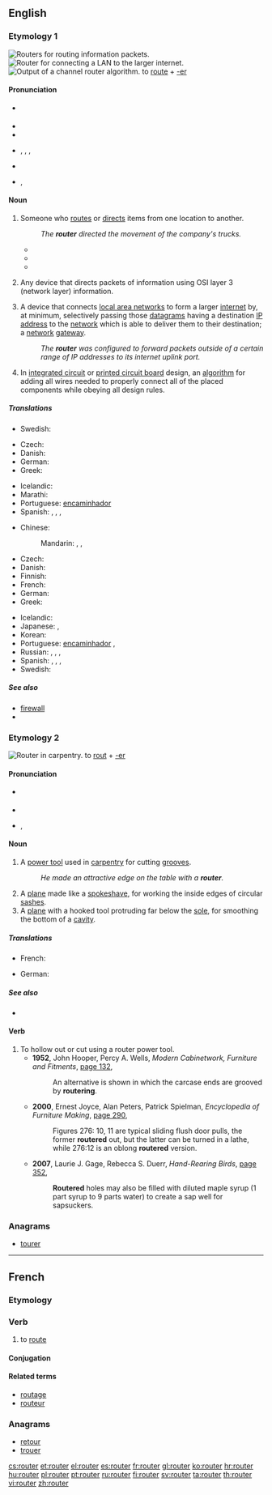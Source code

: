 ==English==
{{wikipedia}}

===Etymology 1===
[[Image:Cisco7600seriesrouter.jpg|thumb|'''Routers''' for routing information packets.]]
[[Image:Router.jpg|thumb|'''Router''' for connecting a LAN to the larger internet.]]
[[Image:ChannelRouteSolution.gif|thumb|Output of a channel '''router''' algorithm.]]
to [[route#Verb|route]] + [[-er]]

====Pronunciation====
* {{a|UK}} {{IPA|/ˈɹuːtə(ɹ)/}} {{X-SAMPA|/"ru:t@(r)/}}
* {{audio|en-uk-router.ogg|Audio (UK)}}
* {{rhymes|uːtə(r)}}
* {{a|US}} {{IPA|/ˈɹuːtə(ɹ)/}}, {{IPA|/ˈɹaʊɾɚ/}}, {{X-SAMPA|/ru:t3r/}},{{X-SAMPA|/raUt3r/}}
* {{audio|en-us-router.ogg|Audio (US)}}
* {{rhymes|uːtə(r)}}, {{rhymes|aʊtə(r)}}

====Noun====
{{en-noun}}

# Someone who [[route]]s or [[direct]]s items from one location to another.
#: ''The '''router''' directed the movement of the company's trucks.''
#* {{quote-book|1930|Edwin A. Godley and Alexander Kaylin|Control of Retail Store Operations|url=http://books.google.com/books?id=LPRCAAAAIAAJ|page=213
|passage=When the '''router''' receives the package, he places the route number on it as well as on the triplicate part of the attached salescheck.}}
#* {{quote-book|1963|Louis J. von Rago|Production Analysis and Control|url=http://books.google.com/books?id=OhczAAAAMAAJ|page=476
|passage=Obviously, the production control department might consist of one man or it might occupy a score of production control experts: '''routers''', schedulers, expediters, and dispatchers.}}
#* {{quote-book|1990|Mary Kay Allen and Omar Keith Helferich|Putting Expert Systems to Work in Logistics|url=http://books.google.com/books?id=Xw1PAAAAMAAJ|page=66
|passage=The system benefits include reduced delivery costs, increased vehicle use, and improved route decision making by dispatchers and '''routers'''.}}
# {{telecommunications}} Any device that directs packets of information using OSI layer 3 (network layer) information.
# {{Internet}} A device that connects [[LAN|local area networks]] to form a larger [[internet]] by, at minimum, selectively passing those [[datagram]]s having a destination [[IP address]] to the [[network]] which is able to deliver them to their destination; a [[network]] [[gateway]].
#: ''The '''router''' was configured to forward packets outside of a certain range of IP addresses to its internet uplink port.''
# {{electronics|electronic design automation}} In [[integrated circuit]] or [[printed circuit board]] design, an [[algorithm]] for adding all wires needed to properly connect all of the placed components while obeying all design rules.

=====Translations=====
{{trans-top|Someone who routes or directs items from one location to another}}
{{trans-mid}}
* Swedish: {{t|sv|logistiker|c}}
{{trans-bottom}}

{{trans-top|Any device that directs packets of information using OSI layer 3}}
* Czech: {{t-|cs|směrovač|m}}
* Danish: {{t-|da|router|c}}
* German: {{t|de|Router|m}}
* Greek: {{t-|el|δρομολογητής|m|tr=dromologitís|sc=Grek}}
{{trans-mid}}
* Icelandic: {{t-|is|beinir|m}}
* Marathi: {{t-|mr|राउटर|tr=rāuṭara|sc=Deva}}
* Portuguese: [[encaminhador]]
* Spanish: {{t+|es|router|m}}, {{t-|es|enrutador|m}}, {{t-|es|ruteador|m}}, {{t-|es|direccionador|m}}
{{trans-bottom}}

{{trans-top|A device that connects local area networks to form a larger internet}}
* Chinese:
*: Mandarin: {{t|cmn|路由器|tr=lùyóuqì|sc=Hani}}, {{t|cmn|路徑器|sc=Hani}}, {{t|cmn|路径器|tr=lùjìngqì|sc=Hani}}
* Czech: {{t-|cs|směrovač|m}}
* Danish: {{t-|da|router|c}}
* Finnish: {{t+|fi|reititin}}
* French: {{t+|fr|routeur}}
* German: {{t+|de|Router|m}}
* Greek: {{t-|el|δρομολογητής|m|tr=dromologitís|sc=Grek}}
{{trans-mid}}
* Icelandic: {{t-|is|beinir|m}}
* Japanese: {{t-|ja|ルータ|tr=rūta}}, {{t-|ja|ルーター|tr=rūtā|sc=Jpan}}
* Korean: {{t-|ko|라우터|tr=rauteo|sc=Hang}}
* Portuguese: [[encaminhador]] {{m}}, {{t+|pt|roteador}}
* Russian: {{t+|ru|маршрутизатор|m|tr=maršrutizátor}}, {{t-|ru|раутер|m|tr=ráutɛr}}, {{t-|ru|рутер|m|tr=rútɛr|sc=Cyrl}}, {{t-|ru|роутер|m|tr=róutɛr|sc=Cyrl}}
* Spanish: {{t+|es|router|m}}, {{t-|es|enrutador|m}}, {{t-|es|ruteador|m}}, {{t-|es|direccionador|m}}
* Swedish: {{t|sv|router|c}}
{{trans-bottom}}

=====See also=====
* [[firewall]]
* {{pedialite|routing (EDA)}}

===Etymology 2===
[[Image:Wood router jmc 2005 03 12.jpg|thumb|'''Router''' in carpentry.]]
to [[rout#Etymology 2|rout]] + [[-er]]

====Pronunciation====
* {{a|UK}} {{IPA|/ˈɹaʊtə(ɹ)/}} {{X-SAMPA|/"raUt@(r)/}}
* {{rhymes|aʊtə(r)}}
* {{a|US}} {{IPA|/ˈɹaʊtɚ/}}, {{X-SAMPA|/raUt3r/}}

====Noun====
{{en-noun}}

# A [[power tool]] used in [[carpentry]] for cutting [[groove]]s.
#: ''He made an attractive edge on the table with a '''router'''.''
# A [[plane]] made like a [[spokeshave]], for working the inside edges of circular [[sash]]es.
# A [[plane]] with a hooked tool protruding far below the [[sole]], for smoothing the bottom of a [[cavity]].

=====Translations=====
{{trans-top|A power tool}}
* French: {{t-|fr|défonçeuse}}
{{trans-mid}}
* German: {{t-|de|Oberfräse|f}}
{{trans-bottom}}

=====See also=====
* {{pedialite|wood router}}

====Verb====
{{en-verb}}

# To hollow out or cut using a router power tool.
#* '''1952''', John Hooper, Percy A. Wells, ''Modern Cabinetwork, Furniture and Fitments'', [http://books.google.com/books?id=WehTAAAAMAAJ&q=%22routering|routered%22&dq=%22routering|routered%22&hl=en&ei=cLkVTprFOePzmAWjsYQv&sa=X&oi=book_result&ct=result&resnum=3&ved=0CC8Q6AEwAjgU page 132],
#*: An alternative is shown in which the carcase ends are grooved by '''routering'''.
#* '''2000''', Ernest Joyce, Alan Peters, Patrick Spielman, ''Encyclopedia of Furniture Making'', [http://books.google.com/books?id=6MazKMAhAPYC&pg=PA290&dq=%22routering|routered%22&hl=en&ei=wLoVTqrRGaSImQWM5Zwv&sa=X&oi=book_result&ct=result&resnum=7&ved=0CEQQ6AEwBjge#v=onepage&q=%22routering|routered%22&f=false page 290],
#*: Figures 276: 10, 11 are typical sliding flush door pulls, the former '''routered''' out, but the latter can be turned in a lathe, while 276:12 is an oblong '''routered''' version.
#* '''2007''', Laurie J. Gage, Rebecca S. Duerr, ''Hand-Rearing Birds'', [http://books.google.com/books?id=bhQmuC2U9w4C&pg=PA352&dq=%22routering|routered%22&hl=en&ei=0LsVTv3bMO72mAX1ouTaCA&sa=X&oi=book_result&ct=result&resnum=1&ved=0CCcQ6AEwADgo#v=onepage&q=%22routering|routered%22&f=false page 352],
#*: '''Routered''' holes may also be filled with diluted maple syrup (1 part syrup to 9 parts water) to create a sap well for sapsuckers.

===Anagrams===
* [[tourer#English|tourer]]

----

==French==

===Etymology===
{{suffix|lang=fr|route|er}}

===Verb===
{{fr-verb}}

# to [[route#Verb|route]]

====Conjugation====
{{fr-conj-er|rout|avoir}}

====Related terms====
* [[routage]]
* [[routeur]]

===Anagrams===
* [[retour#French|retour]]
* [[trouer#French|trouer]]

[[cs:router]]
[[et:router]]
[[el:router]]
[[es:router]]
[[fr:router]]
[[gl:router]]
[[ko:router]]
[[hr:router]]
[[hu:router]]
[[pl:router]]
[[pt:router]]
[[ru:router]]
[[fi:router]]
[[sv:router]]
[[ta:router]]
[[th:router]]
[[vi:router]]
[[zh:router]]